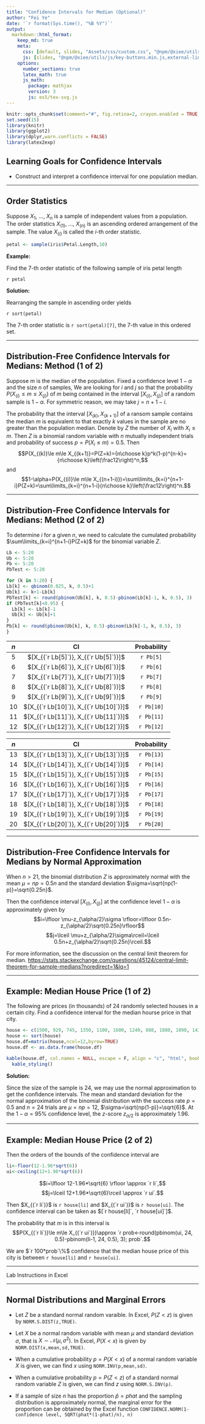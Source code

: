 ```yaml
---
title: "Confidence Intervals for Median (Optional)"
author: "Fei Ye"
date: '`r format(Sys.time(), "%B %Y")`'
output:
  markdown::html_format:
    keep_md: true
    meta:
      css: [default, slides, "Assets/css/custom.css", "@npm/@xiee/utils/css/key-buttons.min.css,heading-anchor.min.css"]
      js: [slides, "@npm/@xiee/utils/js/key-buttons.min.js,external-link.min.js,heading-anchor.min.js", "Assets/js/lastupdated.js", "Assets/js/mathjax-font.js"]
    options:
      number_sections: true
      latex_math: true
      js_math:
        package: mathjax
        version: 3
        js: es5/tex-svg.js
---
```


```r
knitr::opts_chunk$set(comment="#", fig.retina=2, crayon.enabled = TRUE, dpi=600)
set.seed(15)
library(knitr)
library(ggplot2)
library(dplyr,warn.conflicts = FALSE)
library(latex2exp)
```

## Learning Goals for Confidence Intervals

- Construct and interpret a confidence interval for one population median.

---

## Order Statistics

Suppose $X_1$, $\dots$, $X_n$ is a sample of independent values from a population. The order statistics $X_{(1)}$, $\dots$, $X_{(n)}$ is an ascending ordered arrangement of the sample. The value $X_{(i)}$ is called the $i$-th order statistic.

```r
petal <- sample(iris$Petal.Length,10)
```

**Example:**

Find the $7$-th order statistic of the following sample of iris petal length

`r petal`

**Solution:**

Rearranging the sample in ascending order yields

`r sort(petal)`

The $7$-th order statistic is `r sort(petal)[7]`, the 7-th value in this ordered set.

---

## Distribution-Free Confidence Intervals for Medians: Method (1 of 2)

Suppose $m$ is the median of the population. Fixed a confidence level $1-\alpha$ and the size $n$ of samples, We are looking for $i$ and $j$ so that the probability $P(X_{(i)}\le m\le X_{(j)})$ of $m$ being contained in the interval $[X_{(i)}, X_{(j)}]$ of a random sample is $1-\alpha$. For symmetric reason, we may take $j=n+1-i$.

The probability that the interval $[X_{(k)}, X_{(k+1)}]$ of a ransom sample contains the median $m$ is equivalent to that exactly $k$ values in the sample are no greater than the population median. Denote by $Z$ the number of $X_i$ with $X_i\le m$. Then $Z$ is a binomial random variable  with $n$ mutually independent trials and probability of success $p=P(X_i\le m)=0.5$.
Then
$$P(X_{(k)}\le m\le X_{(k+1)}=P(Z=k)={n\choose k}p^k(1-p)^{n-k}={n\choose k}\left(\frac12\right)^n,$$
and
$$1-\alpha=P(X_{(i)}\le m\le X_{(n+1-i)})=\sum\limits_{k=i}^{n+1-i}P(Z=k)=\sum\limits_{k=i}^{n+1-i}{n\choose k}\left(\frac12\right)^n.$$

---

## Distribution-Free Confidence Intervals for Medians: Method (2 of 2)

To determine $i$ for a given $n$, we need to calculate the cumulated probability $\sum\limits_{k=i}^{n+1-i}P(Z=k)$ for the binomial variable $Z$.

```r
Lb <- 5:20
Ub <- 5:20
Pb <- 5:20
PbTest <- 5:20

for (k in 5:20) {
Lb[k] <- qbinom(0.025, k, 0.5)+1
Ub[k] <- k+1-Lb[k]
PbTest[k] <- round(pbinom(Ub[k], k, 0.5)-pbinom(Lb[k]-1, k, 0.5), 3)
if (PbTest[k]<0.95) {
  Lb[k] <- Lb[k]-1 
  Ub[k] <- Ub[k]+1
} 
Pb[k] <- round(pbinom(Ub[k], k, 0.5)-pbinom(Lb[k]-1, k, 0.5), 3) 
}
```

:::: {.row}
::: {.pull-left}
| $n$ | CI | Probability |
|:---:|:---:|:---:|
| 5 | $[X_{(`r Lb[5]`)}, X_{(`r Ub[5]`)}]$ | `r Pb[5]` |
| 6 | $[X_{(`r Lb[6]`)}, X_{(`r Ub[6]`)}]$ | `r Pb[6]` |
| 7 | $[X_{(`r Lb[7]`)}, X_{(`r Ub[7]`)}]$ | `r Pb[7]` |
| 8 | $[X_{(`r Lb[8]`)}, X_{(`r Ub[8]`)}]$ | `r Pb[8]` |
| 9 | $[X_{(`r Lb[9]`)}, X_{(`r Ub[9]`)}]$ | `r Pb[9]` |
| 10 | $[X_{(`r Lb[10]`)}, X_{(`r Ub[10]`)}]$ | `r Pb[10]` |
| 11 | $[X_{(`r Lb[11]`)}, X_{(`r Ub[11]`)}]$ | `r Pb[11]` |
| 12 | $[X_{(`r Lb[12]`)}, X_{(`r Ub[12]`)}]$ | `r Pb[12]` |
:::
::: {.pull-left}
| $n$ | CI | Probability |
|:---:|:---:|:---:|
| 13 | $[X_{(`r Lb[13]`)}, X_{(`r Ub[13]`)}]$ | `r Pb[13]` |
| 14 | $[X_{(`r Lb[14]`)}, X_{(`r Ub[14]`)}]$ | `r Pb[14]` |
| 15 | $[X_{(`r Lb[15]`)}, X_{(`r Ub[15]`)}]$ | `r Pb[15]` |
| 16 | $[X_{(`r Lb[16]`)}, X_{(`r Ub[16]`)}]$ | `r Pb[16]` |
| 17 | $[X_{(`r Lb[17]`)}, X_{(`r Ub[17]`)}]$ | `r Pb[17]` |
| 18 | $[X_{(`r Lb[18]`)}, X_{(`r Ub[18]`)}]$ | `r Pb[18]` |
| 19 | $[X_{(`r Lb[19]`)}, X_{(`r Ub[19]`)}]$ | `r Pb[19]` |
| 20 | $[X_{(`r Lb[20]`)}, X_{(`r Ub[20]`)}]$ | `r Pb[20]` |
:::
::::

---

## Distribution-Free Confidence Intervals for Medians by Normal Approximation

When $n>21$, the binomial distribution $Z$ is approximately normal with the mean $\mu=np=0.5n$ and the standard deviation $\sigma=\sqrt{np(1-p)}=\sqrt{0.25n}$.

Then the confidence interval $[X_{(i)}, X_{(j)}]$ at the confidence level $1-\alpha$ is approximately given by
$$i=\lfloor \mu-z_{\alpha/2}\sigma \rfloor=\lfloor 0.5n-z_{\alpha/2}\sqrt{0.25n}\rfloor$$
$$j=\lceil \mu+z_{\alpha/2}\sigma\rceil=\lceil 0.5n+z_{\alpha/2}\sqrt{0.25n}\rceil.$$

::: {.footmark}
For more information, see the discussion on the central limit theorem for median.
<https://stats.stackexchange.com/questions/45124/central-limit-theorem-for-sample-medians?noredirect=1&lq=1>
:::

---

## Example: Median House Price (1 of 2)

The following are prices (in thousands) of 24 randomly selected houses in a certain city. Find a confidence interval for the median hourse price in that city.

```r
house <- c(1500, 929, 745, 1350, 1100, 1600, 1240, 808, 1880, 1090, 1430, 5600, 3360, 988, 949, 899, 1150, 1500, 2000, 2450, 2480, 1140, 1190,1130)
house <- sort(house)
house.df=matrix(house,ncol=12,byrow=TRUE)
house.df <- as.data.frame(house.df)

kable(house.df, col.names = NULL, escape = F, align = "c", "html", booktabs = T) %>%
  kable_styling()
```

**Solution:**

Since the size of the sample is 24, we may use the normal approximation to get the confidence intervals. The mean and standard deviation for the normal approximation of the binomial distribution with the success rate $p=0.5$ and $n=24$ trials are $\mu=np=12$, $\sigma=\sqrt{np(1-p)}=\sqrt{6}$. At the $1-\alpha=95\%$ confidence level, the $z$-score $z_{\alpha/2}$ is approximately 1.96.

---

## Example: Median House Price (2 of 2)

Then the orders of the bounds of the confidence interval are

```r
li<-floor(12-1.96*sqrt(6))
ui<-ceiling(12+1.96*sqrt(6))
```

$$i=\lfloor 12-1.96*\sqrt{6} \rfloor \approx `r li`,$$
$$j=\lceil 12+1.96*\sqrt{6}\rceil \approx `r ui`.$$

Then $X_{(`r li`)}$ is `r house[li]` and $X_{(`r ui`)}$ is `r house[ui]`.
The confidence interval can be taken as $[`r house[li]`, `r house[ui]`]$. 

The probability that $m$ is in this interval is
$$P(X_{(`r li`)}\le m\le X_{(`r ui`)})\approx `r prob<-round(pbinom(ui, 24, 0.5)-pbinom(li-1, 24, 0.5), 3); prob`.$$

We are $`r 100*prob`\%$ confidence that the median house price of this city is between `r house[li]` and `r house[ui]`.

---

<!--# class="center middle"-->

::: {.part}
Lab Instructions in Excel
:::

---

## Normal Distributions and Marginal Errors

- Let $Z$ be a standard normal random varaible. In Excel, $P(Z<z)$ is given by `NORM.S.DIST(z,TRUE)`.

- Let $X$ be a normal random variable with mean $\mu$ and standard deviation $\sigma$, that is $X\sim \mathcal{N}(\mu, \sigma^2)$. In Excel, $P(X<x)$ is given by `NORM.DIST(x,mean,sd,TRUE)`.

- When a cumulative probability $p=P(X<x)$ of a normal random variable $X$ is given, we can find $x$ using `NORM.INV(p,mean,sd)`.

- When a cumulative probability $p=P(Z<z)$ of a standard normal random variable $Z$ is given, we can find $z$ using `NORM.S.INV(p)`.

- If a sample of size $n$ has the proportion $\hat{p}=phat$ and the sampling distribution is approximately normal, the marginal error for the proportion can be obtained by the Excel function
`CONFIDENCE.NORM(1-confidence level, SQRT(phat*(1-phat)/n), n)`
